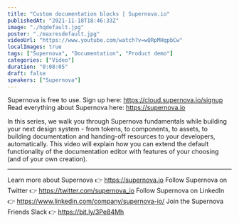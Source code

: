 ```yaml
---
title: "Custom documentation blocks | Supernova.io"
publishedAt: "2021-11-18T18:46:33Z"
image: "./hqdefault.jpg"
poster: "./maxresdefault.jpg"
videoUrl: "https://www.youtube.com/watch?v=wQRpMHqpbCw"
localImages: true
tags: ["Supernova", "Documentation", "Product demo"]
categories: ["Video"]
duration: "0:08:05"
draft: false
speakers: ["Supernova"]
---
```


Supernova is free to use. Sign up here: https://cloud.supernova.io/signup
Read everything about Supernova here: https://supernova.io

In this series, we walk you through Supernova fundamentals while building your next design system - from tokens, to components, to assets, to building documentation and handing-off resources to your developers, automatically. This video will explain how you can extend the default functionality of the documentation editor with features of your choosing (and of your own creation).

---

Learn more about Supernova 👉 https://supernova.io
Follow Supernova on Twitter 👉 https://twitter.com/supernova_io
Follow Supernova on LinkedIn 👉 https://www.linkedin.com/company/supernova-io/
Join the Supernova Friends Slack 👉 https://bit.ly/3Pe84Mh

